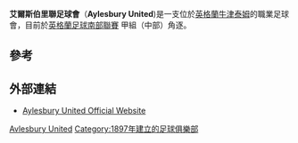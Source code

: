 {{Infobox football club
| clubname = 艾爾斯伯里聯足球會
| image    = <!-- 檔案不存在 [[Image:Aylesbury_United_FC.png|200px]] ，可從英文維基百科取得 -->
| fullname = Aylesbury United Football Club
| nickname = The Ducks
| founded  = {{start date and age|1897}}
| ground   = [[牛津|牛津]][[泰姆|泰姆]]Meadow View Park（與泰姆聯足球會共用）
| capacity =  2,000 
| owner = 艾爾斯伯里聯球迷信託 (2009–現在)
| chairman = Graham Read
| manager  = [[Glyn_Creaser|Glyn Creaser]]
| league   = [[英格蘭足球南部聯賽|英格蘭足球南部聯賽]] 甲組（中部）
| season = 2015–16
| position = [[英格蘭足球南部聯賽|英格蘭足球南部聯賽]] 甲組（中部）, 19
| pattern_la1=_whiteborder|pattern_b1=_whiteshoulders|pattern_ra1=_whiteborder
|  leftarm1=008000|body1=008000|rightarm1=008000|shorts1=FFFFFF|socks1=FFFFFF
|  pattern_la2=|pattern_b2=_orangeblack|pattern_ra2=
|  leftarm2=FF6600|body2=000000|rightarm2=FF6600|shorts2=000000|socks2=000000
}}

'''艾爾斯伯里聯足球會'''（'''Aylesbury United''')是一支位於[[英格蘭|英格蘭]][[牛津|牛津]][[泰姆|泰姆]]的職業足球會，目前於[[英格蘭足球南部聯賽|英格蘭足球南部聯賽]] 甲組（中部）角逐。

==參考==
{{Reflist}}

==外部連結==
*[http://www.aylesburyunited.co.uk Aylesbury United Official Website] {{Wayback|url=http://www.aylesburyunited.co.uk/ |date=20080828032741 }}

[[Category:白金漢郡足球俱樂部|Avlesbury United]]
[[Category:1897年建立的足球俱樂部|Category:1897年建立的足球俱樂部]]